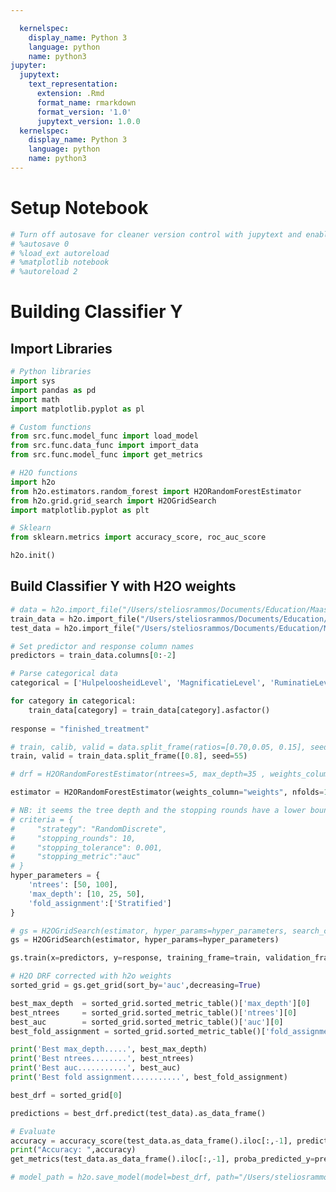 ```yaml
---

  kernelspec:
    display_name: Python 3
    language: python
    name: python3
jupyter:
  jupytext:
    text_representation:
      extension: .Rmd
      format_name: rmarkdown
      format_version: '1.0'
      jupytext_version: 1.0.0
  kernelspec:
    display_name: Python 3
    language: python
    name: python3
---
```


# Setup Notebook

```python
# Turn off autosave for cleaner version control with jupytext and enable autoreloading of modules before running code
# %autosave 0
# %load_ext autoreload
# %matplotlib notebook
# %autoreload 2
```

# Building Classifier Y


## Import Libraries

```python
# Python libraries
import sys
import pandas as pd
import math
import matplotlib.pyplot as pl

# Custom functions
from src.func.model_func import load_model
from src.func.data_func import import_data
from src.func.model_func import get_metrics

# H2O functions
import h2o
from h2o.estimators.random_forest import H2ORandomForestEstimator
from h2o.grid.grid_search import H2OGridSearch
import matplotlib.pyplot as plt

# Sklearn
from sklearn.metrics import accuracy_score, roc_auc_score
```

```python
h2o.init()
```

## Build Classifier Y with H2O weights

```python
# data = h2o.import_file("/Users/steliosrammos/Documents/Education/Maastricht/DKE-Year3/BachelorThesis/bachelor_thesis/data/processed/classifier_y/weighted/h2o_drf_weights/data_classifier_y_lbld_weighted_h2o.csv")
train_data = h2o.import_file("/Users/steliosrammos/Documents/Education/Maastricht/DKE-Year3/BachelorThesis/bachelor_thesis/data/processed/classifier_y/weighted/h2o_drf_weights/classifier_y_lbld_weighted_h2o_uncalib_train.csv")
test_data = h2o.import_file("/Users/steliosrammos/Documents/Education/Maastricht/DKE-Year3/BachelorThesis/bachelor_thesis/data/processed/classifier_y/weighted/h2o_drf_weights/classifier_y_lbld_weighted_h2o_uncalib_test.csv")
```

```python
# Set predictor and response column names
predictors = train_data.columns[0:-2]

# Parse categorical data
categorical = ['HulpeloosheidLevel', 'MagnificatieLevel', 'RuminatieLevel', 'TotaalLevel', 'finished_treatment']

for category in categorical:
    train_data[category] = train_data[category].asfactor()
    
response = "finished_treatment"
```

```python
# train, calib, valid = data.split_frame(ratios=[0.70,0.05, 0.15], seed=1)
train, valid = train_data.split_frame([0.8], seed=55)
```

```python
# drf = H2ORandomForestEstimator(ntrees=5, max_depth=35 , weights_column="weights", nfolds=5, stopping_rounds=15, seed=55)
```

```python
estimator = H2ORandomForestEstimator(weights_column="weights", nfolds=10, stopping_rounds=1000, seed=55)
```

```python
# NB: it seems the tree depth and the stopping rounds have a lower bound when using a weight column
# criteria = {
#     "strategy": "RandomDiscrete", 
#     "stopping_rounds": 10,
#     "stopping_tolerance": 0.001,
#     "stopping_metric":"auc"
# }
hyper_parameters = {
    'ntrees': [50, 100],
    'max_depth': [10, 25, 50],
    'fold_assignment':['Stratified']
}
```

```python
# gs = H2OGridSearch(estimator, hyper_params=hyper_parameters, search_criteria=criteria)
gs = H2OGridSearch(estimator, hyper_params=hyper_parameters)
```

```python
gs.train(x=predictors, y=response, training_frame=train, validation_frame=valid)
```

```python
# H2O DRF corrected with h2o weights
sorted_grid = gs.get_grid(sort_by='auc',decreasing=True)

best_max_depth  = sorted_grid.sorted_metric_table()['max_depth'][0]
best_ntrees     = sorted_grid.sorted_metric_table()['ntrees'][0]
best_auc        = sorted_grid.sorted_metric_table()['auc'][0]
best_fold_assignment = sorted_grid.sorted_metric_table()['fold_assignment'][0]

print('Best max_depth.....', best_max_depth)
print('Best ntrees........', best_ntrees)
print('Best auc...........', best_auc)
print('Best fold assignment...........', best_fold_assignment)
```

```python
best_drf = sorted_grid[0]
```

```python
predictions = best_drf.predict(test_data).as_data_frame()
```

```python
# Evaluate
accuracy = accuracy_score(test_data.as_data_frame().iloc[:,-1], predictions["predict"])
print("Accuracy: ",accuracy)
get_metrics(test_data.as_data_frame().iloc[:,-1], proba_predicted_y=predictions["p1"].values)
```

```python
# model_path = h2o.save_model(model=best_drf, path="/Users/steliosrammos/Documents/Education/Maastricht/DKE-Year3/BachelorThesis/bachelor_thesis/models/corrected_classifier_y_h2o", force=True)
```

```python

```

